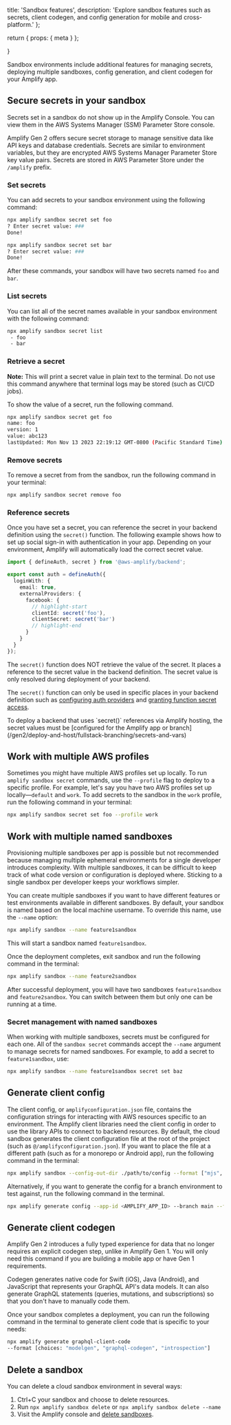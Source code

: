   title: 'Sandbox features',
  description:
    'Explore sandbox features such as secrets, client codegen, and config generation for mobile and cross-platform.'
};

  return {
    props: {
      meta
    }
  };

}

Sandbox environments include additional features for managing secrets, deploying multiple sandboxes, config generation, and client codegen for your Amplify app.

## Secure secrets in your sandbox

<Callout info>
  Secrets set in a sandbox do not show up in the Amplify Console. You can view
  them in the AWS Systems Manager (SSM) Parameter Store console.
</Callout>

Amplify Gen 2 offers secure secret storage to manage sensitive data like API keys and database credentials. Secrets are similar to environment variables, but they are encrypted AWS Systems Manager Parameter Store key value pairs. Secrets are stored in AWS Parameter Store under the `/amplify` prefix.

### Set secrets

You can add secrets to your sandbox environment using the following command:

```bash
npx amplify sandbox secret set foo
? Enter secret value: ###
Done!

npx amplify sandbox secret set bar
? Enter secret value: ###
Done!
```

After these commands, your sandbox will have two secrets named `foo` and `bar`.

### List secrets

You can list all of the secret names available in your sandbox environment with the following command:

```bash
npx amplify sandbox secret list
 - foo
 - bar
```

### Retrieve a secret

<Callout warning>

**Note:** This will print a secret value in plain text to the terminal. Do not use this command anywhere that terminal logs may be stored (such as CI/CD jobs).

</Callout>

To show the value of a secret, run the following command.

```bash
npx amplify sandbox secret get foo
name: foo
version: 1
value: abc123
lastUpdated: Mon Nov 13 2023 22:19:12 GMT-0800 (Pacific Standard Time)
```

### Remove secrets

To remove a secret from from the sandbox, run the following command in your terminal:

```bash
npx amplify sandbox secret remove foo
```

### Reference secrets

Once you have set a secret, you can reference the secret in your backend definition using the `secret()` function. The following example shows how to set up social sign-in with authentication in your app. Depending on your environment, Amplify will automatically load the correct secret value.

```ts
import { defineAuth, secret } from '@aws-amplify/backend';

export const auth = defineAuth({
  loginWith: {
    email: true,
    externalProviders: {
      facebook: {
        // highlight-start
        clientId: secret('foo'),
        clientSecret: secret('bar')
        // highlight-end
      }
    }
  }
});
```

The `secret()` function does NOT retrieve the value of the secret. It places a reference to the secret value in the backend definition. The secret value is only resolved during deployment of your backend.

The `secret()` function can only be used in specific places in your backend definition such as [configuring auth providers](/gen2/build-a-backend/auth/add-social-provider/#configure-social-sign-in-backend) and [granting function secret access](/gen2/build-a-backend/functions/#secret-access).

<Callout info>
  To deploy a backend that uses `secret()` references via Amplify hosting, the
  secret values must be [configured for the Amplify app or
  branch](/gen2/deploy-and-host/fullstack-branching/secrets-and-vars)
</Callout>

## Work with multiple AWS profiles

Sometimes you might have multiple AWS profiles set up locally. To run `amplify sandbox secret` commands, use the `--profile` flag to deploy to a specific profile. For example, let's say you have two AWS profiles set up locally—`default` and `work`. To add secrets to the sandbox in the `work` profile, run the following command in your terminal:

```bash
npx amplify sandbox secret set foo --profile work
```

## Work with multiple named sandboxes

<Callout info>
  Provisioning multiple sandboxes per app is possible but not recommended
  because managing multiple ephemeral environments for a single developer
  introduces complexity. With multiple sandboxes, it can be difficult to keep
  track of what code version or configuration is deployed where. Sticking to a
  single sandbox per developer keeps your workflows simpler.
</Callout>

You can create multiple sandboxes if you want to have different features or test environments available in different sandboxes. By default, your sandbox is named based on the local machine username. To override this name, use the `--name` option:

```bash
npx amplify sandbox --name feature1sandbox
```

This will start a sandbox named `feature1sandbox`.

Once the deployment completes, exit sandbox and run the following command in the terminal:

```bash
npx amplify sandbox --name feature2sandbox
```

After successful deployment, you will have two sandboxes `feature1sandbox` and `feature2sandbox`. You can switch between them but only one can be running at a time.

### Secret management with named sandboxes

When working with multiple sandboxes, secrets must be configured for each one. All of the `sandbox secret` commands accept the `--name` argument to manage secrets for named sandboxes. For example, to add a secret to `feature1sandbox`, use:

```bash
npx amplify sandbox --name feature1sandbox secret set baz
```

## Generate client config

The client config, or `amplifyconfiguration.json` file, contains the configuration strings for interacting with AWS resources specific to an environment. The Amplify client libraries need the client config in order to use the library APIs to connect to backend resources. By default, the cloud sandbox generates the client configuration file at the root of the project (such as `@/amplifyconfiguration.json`). If you want to place the file at a different path (such as for a monorepo or Android app), run the following command in the terminal:

```bash
npx amplify sandbox --config-out-dir ./path/to/config --format ["mjs", "json", "json-mobile", "ts", "dart"]
```

Alternatively, if you want to generate the config for a branch environment to test against, run the following command in the terminal.

```bash
npx amplify generate config --app-id <AMPLIFY_APP_ID> --branch main --format ["mjs", "json", "json-mobile", "ts", "dart"] out-dir ./path/to/config
```

## Generate client codegen

<Callout info>
  Amplify Gen 2 introduces a fully typed experience for data that no longer
  requires an explicit codegen step, unlike in Amplify Gen 1. You will only need
  this command if you are building a mobile app or have Gen 1 requirements.
</Callout>

Codegen generates native code for Swift (iOS), Java (Android), and JavaScript that represents your GraphQL API's data models. It can also generate GraphQL statements (queries, mutations, and subscriptions) so that you don't have to manually code them.

Once your sandbox completes a deployment, you can run the following command in the terminal to generate client code that is specific to your needs:

```bash
npx amplify generate graphql-client-code
--format [choices: "modelgen", "graphql-codegen", "introspection"]
```

## Delete a sandbox

You can delete a cloud sandbox environment in several ways:

1. Ctrl+C your sandbox and choose to delete resources.
1. Run `npx amplify sandbox delete` or `npx amplify sandbox delete --name`
1. Visit the Amplify console and [delete sandboxes](/gen2/deploy-and-host/sandbox-environments/setup/#manage-sandbox-environments).
